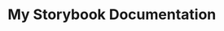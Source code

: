 
# My Storybook Documentation

<Table
  headers={["Variable", "Description"]}
  rows={[
    [
      "MYSQL_ROOT_PASSWORD",
      "This variable is used to specify the root password for the MySQL database server. It grants full access to all databases and actions on them.",
    ],
    [
      "MYSQL_DATABASE",
      "This variable specifies the name of the database that will be created when the MySQL Docker container is started. In this case, it indicates the name of the database, which could be used for a WordPress installation.",
    ],
    [
      "MYSQL_USER",
      "This variable sets the username for accessing the MySQL database. Replace with your desired username",
    ],
    [
      "MYSQL_PASSWORD",
      "This variable is used to define the password associated with the specified MYSQL_USER Replace with the desired strong password for the MySQL user",
    ],
  ]}
/>
